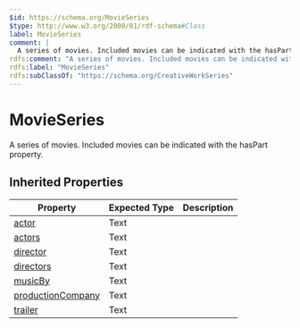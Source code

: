```yaml
---
$id: https://schema.org/MovieSeries
$type: http://www.w3.org/2000/01/rdf-schema#Class
label: MovieSeries
comment: |
  A series of movies. Included movies can be indicated with the hasPart property.
rdfs:comment: "A series of movies. Included movies can be indicated with the hasPart property."
rdfs:label: "MovieSeries"
rdfs:subClassOf: "https://schema.org/CreativeWorkSeries"
---
```


# MovieSeries

A series of movies. Included movies can be indicated with the hasPart property.

## Inherited Properties

| Property | Expected Type | Description |
| --- | --- | --- |
| [actor](https://schema.org/actor) | Text |  |
| [actors](https://schema.org/actors) | Text |  |
| [director](https://schema.org/director) | Text |  |
| [directors](https://schema.org/directors) | Text |  |
| [musicBy](https://schema.org/musicBy) | Text |  |
| [productionCompany](https://schema.org/productionCompany) | Text |  |
| [trailer](https://schema.org/trailer) | Text |  |
